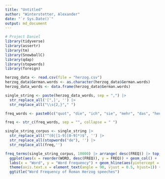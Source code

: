 ```yaml
---
title: "Untitled"
author: "Winterstetter, Alexander"
date: "`r Sys.Date()`"
output: md_document
---
```


```r
# Project Daniel
library(tidyverse)
library(assertr)
library(tm)
library(SnowballC)
library(qdap)
library(stopwords)
library(foreign)

herzog_data <- read.csv(file = "herzog.csv")
herzog_data$German.words <- as.character(herzog_data$German.words)
herzog_data_words <- data.frame(herzog_data$German.words)

single_string <- paste(herzog_data_words, sep = ",") |>
  str_replace_all('[",]', '') |>
  str_replace_all("\\s{2,}"," ")

freq_words <- paste0(c("quot", "die", "ich", "sie", "mehr", "das", "heute", "es", "immer", "müssen"))

freq <- str_c(freq_words, sep = "", collapse = " ")

single_string_corpus <- single_string |>
  str_replace_all("^(0|[1-9][0-9]*)$", '') |>
  str_replace_all(stopwords("de"), '') |>
  str_replace_all(freq,'')

freq_terms(single_string_corpus, 10000) |> arrange( desc(FREQ)) |> top_n( n = 25) |> 
  ggplot(aes(x = reorder(WORD, desc(FREQ)), y = FREQ)) + geom_col() +
  labs(x = "Word", y = "Word Frequency") + geom_hline(aes(yintercept = 0)) + theme_bw() + 
  theme(axis.text.x = element_text(angle = 90, vjust = 0.5, hjust=1)) +
  ggtitle("Word Frequency of Roman Herzog speeches")


```